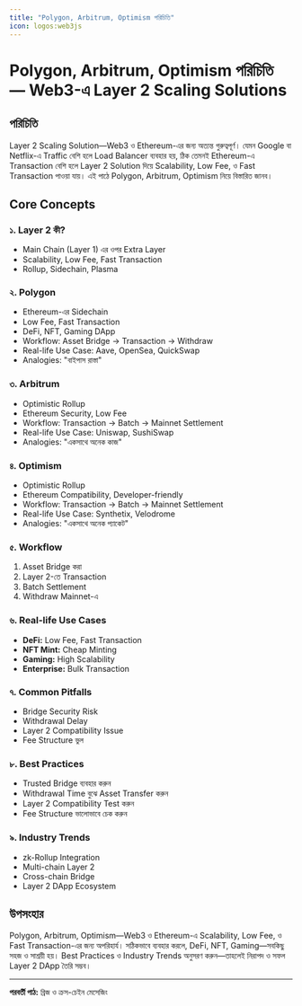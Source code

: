 ```yaml
---
title: "Polygon, Arbitrum, Optimism পরিচিতি"
icon: logos:web3js
---
```


# Polygon, Arbitrum, Optimism পরিচিতি — Web3-এ Layer 2 Scaling Solutions

## পরিচিতি

Layer 2 Scaling Solution—Web3 ও Ethereum-এর জন্য অত্যন্ত গুরুত্বপূর্ণ। যেমন Google বা Netflix-এ Traffic বেশি হলে Load Balancer ব্যবহার হয়, ঠিক তেমনই Ethereum-এ Transaction বেশি হলে Layer 2 Solution দিয়ে Scalability, Low Fee, ও Fast Transaction পাওয়া যায়। এই পাঠে Polygon, Arbitrum, Optimism নিয়ে বিস্তারিত জানব।

## Core Concepts

### ১. Layer 2 কী?
- Main Chain (Layer 1) এর ওপর Extra Layer
- Scalability, Low Fee, Fast Transaction
- Rollup, Sidechain, Plasma

### ২. Polygon
- Ethereum-এর Sidechain
- Low Fee, Fast Transaction
- DeFi, NFT, Gaming DApp
- Workflow: Asset Bridge → Transaction → Withdraw
- Real-life Use Case: Aave, OpenSea, QuickSwap
- Analogies: "বাইপাস রাস্তা"

### ৩. Arbitrum
- Optimistic Rollup
- Ethereum Security, Low Fee
- Workflow: Transaction → Batch → Mainnet Settlement
- Real-life Use Case: Uniswap, SushiSwap
- Analogies: "একসাথে অনেক কাজ"

### ৪. Optimism
- Optimistic Rollup
- Ethereum Compatibility, Developer-friendly
- Workflow: Transaction → Batch → Mainnet Settlement
- Real-life Use Case: Synthetix, Velodrome
- Analogies: "একসাথে অনেক প্যাকেট"

### ৫. Workflow
1. Asset Bridge করা
2. Layer 2-তে Transaction
3. Batch Settlement
4. Withdraw Mainnet-এ

### ৬. Real-life Use Cases
- **DeFi:** Low Fee, Fast Transaction
- **NFT Mint:** Cheap Minting
- **Gaming:** High Scalability
- **Enterprise:** Bulk Transaction

### ৭. Common Pitfalls
- Bridge Security Risk
- Withdrawal Delay
- Layer 2 Compatibility Issue
- Fee Structure ভুল

### ৮. Best Practices
- Trusted Bridge ব্যবহার করুন
- Withdrawal Time বুঝে Asset Transfer করুন
- Layer 2 Compatibility Test করুন
- Fee Structure ভালোভাবে চেক করুন

### ৯. Industry Trends
- zk-Rollup Integration
- Multi-chain Layer 2
- Cross-chain Bridge
- Layer 2 DApp Ecosystem

## উপসংহার

Polygon, Arbitrum, Optimism—Web3 ও Ethereum-এ Scalability, Low Fee, ও Fast Transaction-এর জন্য অপরিহার্য। সঠিকভাবে ব্যবহার করলে, DeFi, NFT, Gaming—সবকিছু সহজ ও সাশ্রয়ী হয়। Best Practices ও Industry Trends অনুসরণ করুন—তাহলেই নিরাপদ ও সফল Layer 2 DApp তৈরি সম্ভব।

---

**পরবর্তী পাঠ:** ব্রিজ ও ক্রস-চেইন মেসেজিং
